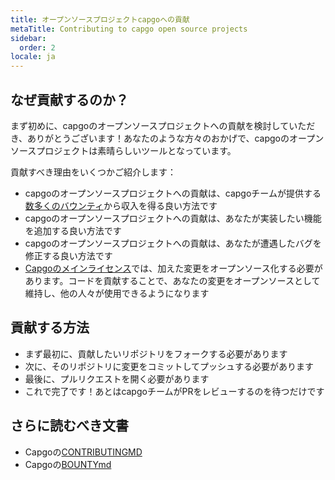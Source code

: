 ```yaml
---
title: オープンソースプロジェクトcapgoへの貢献
metaTitle: Contributing to capgo open source projects
sidebar:
  order: 2
locale: ja
---
```


## なぜ貢献するのか？

まず初めに、capgoのオープンソースプロジェクトへの貢献を検討していただき、ありがとうございます！あなたのような方々のおかげで、capgoのオープンソースプロジェクトは素晴らしいツールとなっています。

貢献すべき理由をいくつかご紹介します：

* capgoのオープンソースプロジェクトへの貢献は、capgoチームが提供する[数多くのバウンティ](https://consolealgoraio/org/Capgo/)から収入を得る良い方法です
* capgoのオープンソースプロジェクトへの貢献は、あなたが実装したい機能を追加する良い方法です
* capgoのオープンソースプロジェクトへの貢献は、あなたが遭遇したバグを修正する良い方法です
* [Capgoのメインライセンス](https://githubcom/Cap-go/capgo/blob/main/LICENSE/)では、加えた変更をオープンソース化する必要があります。コードを貢献することで、あなたの変更をオープンソースとして維持し、他の人々が使用できるようになります

## 貢献する方法

* まず最初に、貢献したいリポジトリをフォークする必要があります
* 次に、そのリポジトリに変更をコミットしてプッシュする必要があります
* 最後に、プルリクエストを開く必要があります
* これで完了です！あとはcapgoチームがPRをレビューするのを待つだけです

## さらに読むべき文書

* Capgoの[CONTRIBUTINGMD](https://githubcom/Cap-go/capgo/blob/main/CONTRIBUTINGmd/)
* Capgoの[BOUNTYmd](https://githubcom/Cap-go/capgo/blob/main/BOUNTYmd/)